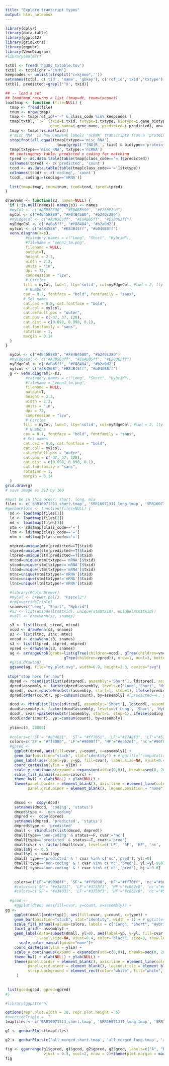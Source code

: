 ```yaml
---
title: "Explore transcript types"
output: html_notebook
---
```



```r
library(dplyr)
library(data.table)
library(ggplot2)
library(gridExtra)
library(ggpubr)
library(VennDiagram)
#library(eulerr)
```



```r
txtbl <- fread('hg38c_txtable.tsv')
txtbl <- txtbl[chr!='chrM']
keepcodes <- unlist(strsplit("c=kjmno",''))
setnames(txtbl, c('tid', 'name', 'gbkey'), c('ref_id','txid','txtype'))
txtbl[, predicted:=grepl('^X', txid)]

## -- load a set
## loadtmap returns a list (tmap=dt, tnum=txcount)
loadtmap <- function (file=NULL) {
  tmap <- fread(file)
  tnum <- nrow(tmap)
  tmap <- tmap[ref_id!='-' & class_code %in% keepcodes ]
  tmap[txtbl, `:=` (txid=i.txid, txtype=i.txtype, biotype=i.gene_biotype, 
                    gene_name=i.gene_name, predicted=i.predicted), on=.(ref_id) ]
  tmap <- tmap[!is.na(txid)]
  #'misc_RNA' is how GenBank labels 'ncRNA' transcripts from a 'protein_coding' gene
  stopifnot(all.equal(tmap[txtype=='misc_RNA'], 
                       tmap[grepl('^[NX]R_', txid) & biotype=='protein_coding'])==T)
  tmap[txtype=='misc_RNA', txtype:='ncRNA']
  ## contingency table: predicted x coding for matching 
  tpred <- as.data.table(table(tmap[class_code=='=']$predicted))
  colnames(tpred) <- c('predicted', 'count')
  tcod <- as.data.table(table(tmap[class_code=='=']$txtype))
  colnames(tcod) <- c('coding', 'count')
  tcod[, coding:=(coding=='mRNA')]
                         
  list(tmap=tmap, tnum=tnum, tcod=tcod, tpred=tpred)
}

drawVenn <- function(s3, names=NULL) {
  if (!is.null(names)) names(s3) <- names
  #myCol <- c("#ABB5E890", "#E8ABB590", "#E280E290")
  myCol <- c("#4B45E880", "#F84B4580", "#b240c280")
  #myEdgeCol <- c("#ABB5E8ff", "#E8ABB5ff", "#E280E2ff")
  myEdgeCol <- c("#aBa5ff", "#f88484", "#b2a0d2")
  mylcol <- c("#4B45E8", "#E84B45ff", "#b040B0ff")
  venn.diagram(x=s3,
         #category.names = c("Long", "Short", "Hybrid"),
         #filename = "venn1_tm.png",
         filename = NULL,
         output=T,
         height = 2.3, 
         width = 2.3, 
         units = "in",
         dpi = 72,
         compression = "lzw",
         # Circles
        fill = myCol, lwd=1, lty='solid', col=myEdgeCol, #lwd = 2, lty = 'blank', 
         # Numbers
        cex = 0.7, fontface = "bold", fontfamily = "sans",
        # Set names
        cat.cex = 0.8, cat.fontface = "bold",
        cat.col = mylcol,
        cat.default.pos = "outer",
        cat.pos = c(-37, 37, 128),
        cat.dist = c(0.098, 0.098, 0.1),
        cat.fontfamily = "sans",
        rotation = 1,
        margin = 0.14
  )
}
```

```r
  myCol <- c("#4B45E880", "#F84B4580", "#b240c280")
  #myEdgeCol <- c("#ABB5E8ff", "#E8ABB5ff", "#E280E2ff")
  myEdgeCol <- c("#aBa5ff", "#f88484", "#b2a0d2")
  mylcol <- c("#4B45E8", "#E84B45ff", "#b040B0ff")
  g <- venn.diagram(x=s3,
         #category.names = c("Long", "Short", "Hybrid"),
         #filename = "venn1_tm.png",
         filename = NULL,
         output=T,
         height = 2.3, 
         width = 2.3, 
         units = "in",
         dpi = 72,
         compression = "lzw",
         # Circles
        fill = myCol, lwd=1, lty='solid', col=myEdgeCol, #lwd = 2, lty = 'blank', 
         # Numbers
        cex = 0.7, fontface = "bold", fontfamily = "sans",
        # Set names
        cat.cex = 0.8, cat.fontface = "bold",
        cat.col = mylcol,
        cat.default.pos = "outer",
        cat.pos = c(-37, 37, 128),
        cat.dist = c(0.098, 0.098, 0.1),
        cat.fontfamily = "sans",
        rotation = 1,
        margin = 0.14
  )
grid.draw(g)
# save image as 212 by 160
```

```r
#must be in this order: short, long, mix
files <- c('SRR16071313_short.tmap', 'SRR16071311_long.tmap', 'SRR16071313_SRR16071311_mix.tmap')
#genbarPlots <- function(files=NULL) {
  sd <- loadtmap(files[1])
  ld <- loadtmap(files[2])
  md <- loadtmap(files[3])
  stm <- sd$tmap[class_code=='=']
  ltm <- ld$tmap[class_code=='=']
  mtm <- md$tmap[class_code=='=']
  
  mtpred=unique(mtm[predicted==T]$txid)
  stpred=unique(stm[predicted==T]$txid)
  ltpred=unique(ltm[predicted==T]$txid)
  mtcod=unique(mtm[txtype=='mRNA']$txid)
  stcod=unique(stm[txtype=='mRNA']$txid)
  ltcod=unique(ltm[txtype=='mRNA']$txid)
  mtnc=unique(mtm[txtype!='mRNA']$txid)
  stnc=unique(stm[txtype!='mRNA']$txid)
  ltnc=unique(ltm[txtype!='mRNA']$txid)

  #library(RColorBrewer)
  #myCol <- brewer.pal(3, "Pastel2")
  #rm(overrideTriple)
  snames=c("Long", "Short", "Hybrid")
  #s3 <- list(unique(ltm$txid), unique(stm$txid), unique(mtm$txid))
  #vall <- drawVenn(s3, snames)

  s3 <- list(ltcod, stcod, mtcod)
  vcod <- drawVenn(s3, snames)
  s3 <- list(ltnc, stnc, mtnc)
  vncod <- drawVenn(s3, snames)
  s3 <- list(ltpred, stpred, mtpred)
  vpred <- drawVenn(s3, snames)
  ag <- arrangeGrob(grobs=list(gTree(children=vcod), gTree(children=vncod),    
                          gTree(children=vpred)), nrow=1, ncol=3, bottom="")
  #grid.draw(ag) 
  ggsave(ag, file="my_plot.svg", width=6.9, height=2.3, device="svg")
  
 stop("stop here for now")  
  dpred <- rbindlist(list(sd$tpred[, assembly:='Short'], ld$tpred[, assembly:='Long'], md$tpred[, assembly:='Hybrid']))
  dpred$assembly <- factor(dpred$assembly, levels=c('Long','Short', 'Hybrid'))
  dpred[, cvar:=paste0(substr(assembly, start=1, stop=1), ifelse(predicted, 'T', 'F')) ]
  dpred[order(count), yp:=cumsum(count), by=assembly] #[predicted==F, yp:=yp-600]

  dcod <- rbindlist(list(sd$tcod[, assembly:='Short'], ld$tcod[, assembly:='Long'], md$tcod[, assembly:='Hybrid']))
  dcod$assembly <- factor(dcod$assembly, levels=c('Long', 'Short', 'Hybrid'))
  dcod[, cvar:=paste0(substr(assembly, start=1, stop=1), ifelse(coding, 'F', 'T')) ]
  dcod[order(count), yp:=cumsum(count), by=assembly]
  
  ylim=c(0, 28000)
  
  #colors=c('SF'= "#e34031", 'ST'= "#ff7061", 'LF'="#2748f3", 'LT'="#5778ff",'HF'="#9a22df", 'HT'="#ca42ef")
  colors=c('SF'= "#ff8080", 'LF'="#9090ff", 'HF'="#ea62ef", 'nc'="#90f090", 'pred'="#f0f090")
  #gpred <- 
    ggplot(dpred, aes(fill=cvar, y=count, x=assembly)) +
    geom_bar(position="stack", stat="identity") + # ggtitle("computationally predicted status")+
    geom_label(aes(label=yp, y=yp, fill=cvar), label.size=NA, vjust=0.4, color="black", size=3)+
    coord_cartesian(ylim = ylim) +
    scale_y_continuous(expand = expansion(add=c(0,0)), breaks=seq(0, 20000, 5000)) +
    scale_fill_manual(values=colors) +
    theme_bw() + xlab(NULL) + ylab(NULL) +
    theme(panel.border = element_blank(), axis.line = element_line(colour = "gray80"),
          panel.grid.minor = element_blank(), legend.position = "none")
  
  
    dmcod <-  copy(dcod)
    setnames(dmcod, 'coding', 'status')
    dmcod$type <- 'non-coding'
    dmpred <-  copy(dpred)
    setnames(dmpred, 'predicted', 'status')
    dmpred$type <- 'predicted'
    dmall <- rbindlist(list(dmcod, dmpred))
    dmall[type=='non-coding' & status==F, cvar:='nc']
    dmall[type=='predicted' & status==T, cvar:='pred']
    dmall$cvar <- factor(dmall$cvar, levels=c('LF', 'SF', 'HF', 'nc', 'pred' ))
    dmall$hj <- 0.5
    dmall$yl <- dmall$yp
    dmall[ type=='predicted' & ! cvar %in% c('nc','pred'), yl:=0]
    dmall[ type=='non-coding' & ! cvar %in% c('nc','pred'), yl:=yl-960]
    dmall[ type=='non-coding' & ! cvar %in% c('nc','pred'), hj:=-0.6]
    
    
    colors=c('LF'="#9090ff", 'SF'= "#ff9090", 'HF'="#ff70ff", 'nc'="#b6d864", 'pred'="#f4e24f")
    #colors=c('SF'= "#e34031", 'LF'="#3758f3", 'HF'="#c062c0", 'nc'="#674a5f", 'pred'="#3a722c")
    #colors=c('SF'= "#e34031", 'LF'="#3758f3", 'HF'="#c062c0", 'nc'="#5a5a5a", 'pred'="#5a924c")
    
  #gcod <- 
    #ggplot(dcod, aes(fill=cvar, y=count, x=assembly)) +
gg <-     
    ggplot(dmall[order(yp)], aes(fill=cvar, y=count, x=type)) +
    geom_bar(position="stack", stat="identity", width = 1) + # ggtitle("protein coding status")+
    scale_fill_manual(values=colors, labels = c("Long", "Short", "Hybrid", "non-coding", "predicted")) +
    facet_grid(~ assembly) +
    geom_label(data=subset(dmall, yl>0), aes(label=yp, y=yl, fill=cvar,  hjust=hj), 
               label.size=NA, vjust=0.4, color="black", size=3, show.legend = F)+
      scale_color_manual(guide="none")+
    coord_cartesian(ylim = ylim) +
    scale_y_continuous(expand = expansion(add=c(0,0)), breaks=seq(0, 20000, 5000)) +
    theme_bw() + xlab(NULL) + ylab(NULL) +
    theme(panel.border = element_blank(), axis.line = element_line(colour = "gray80"),
          panel.grid.minor = element_blank(), legend.title = element_blank(),
          strip.background = element_rect(color="white", fill="white", size=1.5)
     )
    
    
 list(gcod=gcod, gpred=gpred)
#}
```


```r
#library(ggpattern)

options(repr.plot.width = 10, repr.plot.height = 6)
#overrideTriple =  T
tmapfiles <- c('SRR16071313_short.tmap', 'SRR16071311_long.tmap', 'SRR16071313_SRR16071311_mix.tmap')

g1 <- genbarPlots(tmapfiles)

g2 <- genbarPlots(c('all_merged_short.tmap', 'all_merged_long.tmap', 'all_merged_mix.tmap'))

fig <- ggarrange(g1$gpred, g1$gcod, g2$gpred, g2$gcod, labels=c("A", "B", "C", "D"),
                 vjust = 0.3, ncol=2, nrow = 2)+theme(plot.margin = margin(t=0.4, unit="cm"))
fig
```


